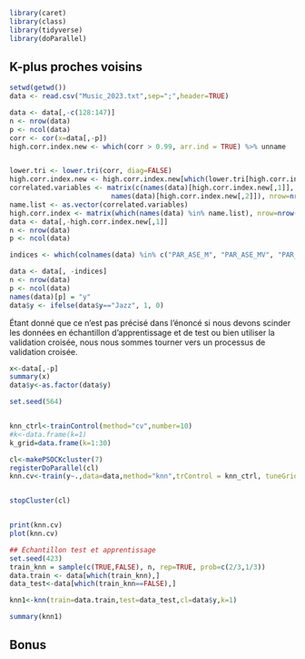 
```r

library(caret)
library(class)
library(tidyverse)
library(doParallel)
```
## K-plus proches voisins


```r
setwd(getwd())
data <- read.csv("Music_2023.txt",sep=";",header=TRUE)

data <- data[,-c(128:147)]
n <- nrow(data)
p <- ncol(data)
corr <- cor(x=data[,-p])
high.corr.index.new <- which(corr > 0.99, arr.ind = TRUE) %>% unname


lower.tri <- lower.tri(corr, diag=FALSE)
high.corr.index.new <- high.corr.index.new[which(lower.tri[high.corr.index.new]==TRUE),]
correlated.variables <- matrix(c(names(data)[high.corr.index.new[,1]], 
                         names(data)[high.corr.index.new[,2]]), nrow=nrow(high.corr.index.new))
name.list <- as.vector(correlated.variables)
high.corr.index <- matrix(which(names(data) %in% name.list), nrow=nrow(high.corr.index.new))
data <- data[,-high.corr.index.new[,1]]
n <- nrow(data)
p <- ncol(data)

indices <- which(colnames(data) %in% c("PAR_ASE_M", "PAR_ASE_MV", "PAR_SFM_M", "PAR_SFM_MV"))

data <- data[, -indices]
n <- nrow(data)
p <- ncol(data)
names(data)[p] = "y"
data$y <- ifelse(data$y=="Jazz", 1, 0)
```

Étant donné que ce n'est pas précisé dans l'énoncé si nous devons scinder les données en échantillon d'apprentissage et de test ou bien utiliser la validation croisée, nous nous sommes tourner vers un processus de validation croisée.
```r

x<-data[,-p]
summary(x)
data$y<-as.factor(data$y)

set.seed(564)


knn_ctrl<-trainControl(method="cv",number=10)
#k<-data.frame(k=1)
k_grid=data.frame(k=1:30)

cl<-makePSOCKcluster(7)
registerDoParallel(cl)
knn.cv<-train(y~.,data=data,method="knn",trControl = knn_ctrl, tuneGrid =k_grid ,metric="Accuracy",preProcess = c("center", "scale"))


stopCluster(cl)


print(knn.cv)
plot(knn.cv)

```

```r
## Échantillon test et apprentissage
set.seed(423)
train_knn = sample(c(TRUE,FALSE), n, rep=TRUE, prob=c(2/3,1/3))
data.train <- data[which(train_knn),]
data_test<-data[which(train_knn==FALSE),]

knn1<-knn(train=data.train,test=data_test,cl=data$y,k=1)

summary(knn1)
```


## Bonus